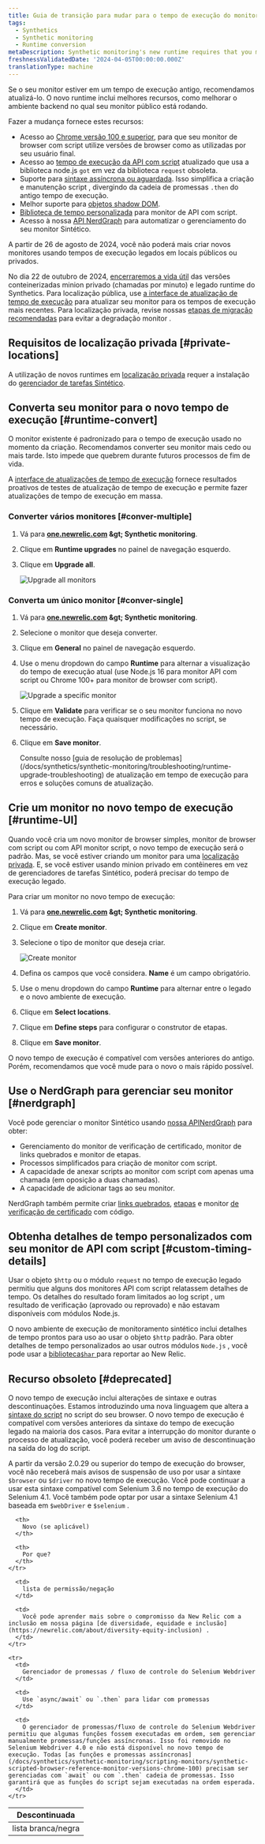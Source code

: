 ```yaml
---
title: Guia de transição para mudar para o tempo de execução do monitor Sintético mais recente
tags:
  - Synthetics
  - Synthetic monitoring
  - Runtime conversion
metaDescription: Synthetic monitoring's new runtime requires that you make some changes to your already existing monitors.
freshnessValidatedDate: '2024-04-05T00:00:00.000Z'
translationType: machine
---
```


Se o seu monitor estiver em um tempo de execução antigo, recomendamos atualizá-lo. O novo runtime inclui melhores recursos, como melhorar o ambiente backend no qual seu monitor público está rodando.

Fazer a mudança fornece estes recursos:

* Acesso ao [Chrome versão 100 e superior](/docs/synthetics/synthetic-monitoring/scripting-monitors/synthetic-scripted-browser-reference-monitor-versions-chrome-100), para que seu monitor de browser com script utilize versões de browser como as utilizadas por seu usuário final.
* Acesso ao [tempo de execução da API com script](/docs/synthetics/synthetic-monitoring/using-monitors/manage-monitor-runtimes/#apidependencies) atualizado que usa a biblioteca node.js `got` em vez da biblioteca `request` obsoleta.
* Suporte para [sintaxe assíncrona ou aguardada](/docs/synthetics/synthetic-monitoring/using-monitors/manage-monitor-runtimes/#browserdependencies). Isso simplifica a criação e manutenção script , divergindo da cadeia de promessas `.then` do antigo tempo de execução.
* Melhor suporte para [objetos shadow DOM](/docs/synthetics/synthetic-monitoring/scripting-monitors/synthetic-scripted-browser-reference-monitor-versions-chrome-100/#shadow).
* [Biblioteca de tempo personalizada](/docs/synthetics/synthetic-monitoring/scripting-monitors/custom-timing-details) para monitor de API com script.
* Acesso à nossa [API NerdGraph](/docs/apis/nerdgraph/examples/nerdgraph-synthetics-tutorial) para automatizar o gerenciamento do seu monitor Sintético.

<Callout variant="important">
  A partir de 26 de agosto de 2024, você não poderá mais criar novos monitores usando tempos de execução legados em locais públicos ou privados.

  No dia 22 de outubro de 2024, [encerraremos a vida útil](/whats-new/2024/04/whats-new-04-09-eol-synthetics-runtime-cpm) das versões conteinerizadas minion privado (chamadas por minuto) e legado runtime do Synthetics. Para localização pública, use [a interface de atualização de tempo de execução](/docs/synthetics/synthetic-monitoring/using-monitors/runtime-upgrade-ui/) para atualizar seu monitor para os tempos de execução mais recentes. Para localização privada, revise nossas [etapas de migração recomendadas](/docs/synthetics/synthetic-monitoring/private-locations/job-manager-transition-guide/#monitorMigration) para evitar a degradação monitor .
</Callout>

## Requisitos de localização privada [#private-locations]

A utilização de novos runtimes em [localização privada](/docs/synthetics/synthetic-monitoring/private-locations/private-locations-overview-monitor-internal-sites-add-new-locations) requer a instalação do [gerenciador de tarefas Sintético](/docs/synthetics/synthetic-monitoring/private-locations/install-job-manager).

## Converta seu monitor para o novo tempo de execução [#runtime-convert]

O monitor existente é padronizado para o tempo de execução usado no momento da criação. Recomendamos converter seu monitor mais cedo ou mais tarde. Isto impede que quebrem durante futuros processos de fim de vida.

A [interface de atualizações de tempo de execução](/docs/synthetics/synthetic-monitoring/using-monitors/runtime-upgrade-ui) fornece resultados proativos de testes de atualização de tempo de execução e permite fazer atualizações de tempo de execução em massa.

### Converter vários monitores [#conver-multiple]

1. Vá para <DNT>**[one.newrelic.com](https://one.newrelic.com/all-capabilities) &amp;gt; Synthetic monitoring**</DNT>.

2. Clique em <DNT>**Runtime upgrades**</DNT> no painel de navegação esquerdo.

3. Clique em <DNT>**Upgrade all**</DNT>.

   <img title="Upgrade all monitors" alt="Upgrade all monitors" src="/images/synthetic_screenshot-full_upgrade-all-monitors.webp" />

### Converta um único monitor [#conver-single]

1. Vá para <DNT>**[one.newrelic.com](https://one.newrelic.com/all-capabilities) &amp;gt; Synthetic monitoring**</DNT>.

2. Selecione o monitor que deseja converter.

3. Clique em <DNT>**General**</DNT> no painel de navegação esquerdo.

4. Use o menu dropdown do campo <DNT>**Runtime**</DNT> para alternar a visualização do tempo de execução atual (use Node.js 16 para monitor API com script ou Chrome 100+ para monitor de browser com script).

   <img title="Upgrade a specific monitor" alt="Upgrade a specific monitor" src="/images/synthetic_screenshot-full_upgrade-one-monitor.webp" />

5. Clique em <DNT>**Validate**</DNT> para verificar se o seu monitor funciona no novo tempo de execução. Faça quaisquer modificações no script, se necessário.

6. Clique em <DNT>**Save monitor**</DNT>.

   <Callout variant="tip">
     Consulte nosso [guia de resolução de problemas](/docs/synthetics/synthetic-monitoring/troubleshooting/runtime-upgrade-troubleshooting) de atualização em tempo de execução para erros e soluções comuns de atualização.
   </Callout>

## Crie um monitor no novo tempo de execução [#runtime-UI]

Quando você cria um novo monitor de browser simples, monitor de browser com script ou com API monitor script, o novo tempo de execução será o padrão. Mas, se você estiver criando um monitor para uma [localização privada](/docs/synthetics/synthetic-monitoring/private-locations/monitor-private-locations). E, se você estiver usando minion privado em contêineres em vez de gerenciadores de tarefas Sintético, poderá precisar do tempo de execução legado.

Para criar um monitor no novo tempo de execução:

1. Vá para <DNT>**[one.newrelic.com](https://one.newrelic.com/all-capabilities) &amp;gt; Synthetic monitoring**</DNT>.

2. Clique em <DNT>**Create monitor**</DNT>.

3. Selecione o tipo de monitor que deseja criar.

   <img title="Create monitor" alt="Create monitor" src="/images/synthetic_screenshot-crop_create-monitor.webp" />

4. Defina os campos que você considera. <DNT>**Name**</DNT> é um campo obrigatório.

5. Use o menu dropdown do campo <DNT>**Runtime**</DNT> para alternar entre o legado e o novo ambiente de execução.

6. Clique em <DNT>**Select locations**</DNT>.

7. Clique em <DNT>**Define steps**</DNT> para configurar o construtor de etapas.

8. Clique em <DNT>**Save monitor**</DNT>.

O novo tempo de execução é compatível com versões anteriores do antigo. Porém, recomendamos que você mude para o novo o mais rápido possível.

## Use o NerdGraph para gerenciar seu monitor [#nerdgraph]

Você pode gerenciar o monitor Sintético usando [nossa APINerdGraph](/docs/apis/nerdgraph/examples/nerdgraph-synthetics-tutorial) para obter:

* Gerenciamento do monitor de verificação de certificado, monitor de links quebrados e monitor de etapas.
* Processos simplificados para criação de monitor com script.
* A capacidade de anexar scripts ao monitor com script com apenas uma chamada (em oposição a duas chamadas).
* A capacidade de adicionar tags ao seu monitor.

NerdGraph também permite criar [links quebrados](/docs/apis/nerdgraph/examples/nerdgraph-synthetics-tutorial/#create-broken-links), [etapas](/docs/apis/nerdgraph/examples/nerdgraph-synthetics-tutorial/#create-step) e monitor [de verificação de certificado](/docs/apis/nerdgraph/examples/nerdgraph-synthetics-tutorial/#create-certificate-check) com código.

## Obtenha detalhes de tempo personalizados com seu monitor de API com script [#custom-timing-details]

Usar o objeto `$http` ou o módulo `request` no tempo de execução legado permitiu que alguns dos monitores API com script relatassem detalhes de tempo. Os detalhes do resultado foram limitados ao log script , um resultado de verificação (aprovado ou reprovado) e não estavam disponíveis com módulos Node.js.

O novo ambiente de execução de monitoramento sintético inclui detalhes de tempo prontos para uso ao usar o objeto `$http` padrão. Para obter detalhes de tempo personalizados ao usar outros módulos `Node.js` , você pode usar a [biblioteca`$har` ](/docs/synthetics/synthetic-monitoring/scripting-monitors/custom-timing-details)para reportar ao New Relic.

## Recurso obsoleto [#deprecated]

O novo tempo de execução inclui alterações de sintaxe e outras descontinuações. Estamos introduzindo uma nova linguagem que altera a [sintaxe do script](/docs/synthetics/synthetic-monitoring/scripting-monitors/synthetic-scripted-browser-reference-monitor-versions-chrome-100) no script do seu browser. O novo tempo de execução é compatível com versões anteriores da sintaxe do tempo de execução legado na maioria dos casos. Para evitar a interrupção do monitor durante o processo de atualização, você poderá receber um aviso de descontinuação na saída do log do script.

A partir da versão 2.0.29 ou superior do tempo de execução do browser, você não receberá mais avisos de suspensão de uso por usar a sintaxe `$browser` ou `$driver` no novo tempo de execução. Você pode continuar a usar esta sintaxe compatível com Selenium 3.6 no tempo de execução do Selenium 4.1. Você também pode optar por usar a sintaxe Selenium 4.1 baseada em `$webDriver` e `$selenium` .

<table>
  <thead>
    <tr>
      <th style={{ width: "100px" }}>
        Descontinuada
      </th>

      <th>
        Novo (se aplicável)
      </th>

      <th>
        Por que?
      </th>
    </tr>
  </thead>

  <tbody>
    <tr>
      <td>
        lista branca/negra
      </td>

      <td>
        lista de permissão/negação
      </td>

      <td>
        Você pode aprender mais sobre o compromisso da New Relic com a inclusão em nossa página [de diversidade, equidade e inclusão](https://newrelic.com/about/diversity-equity-inclusion) .
      </td>
    </tr>

    <tr>
      <td>
        Gerenciador de promessas / fluxo de controle do Selenium Webdriver
      </td>

      <td>
        Use `async/await` ou `.then` para lidar com promessas
      </td>

      <td>
        O gerenciador de promessas/fluxo de controle do Selenium Webdriver permitiu que algumas funções fossem executadas em ordem, sem gerenciar manualmente promessas/funções assíncronas. Isso foi removido no Selenium Webdriver 4.0 e não está disponível no novo tempo de execução. Todas [as funções e promessas assíncronas](/docs/synthetics/synthetic-monitoring/scripting-monitors/synthetic-scripted-browser-reference-monitor-versions-chrome-100) precisam ser gerenciadas com `await` ou com `.then` cadeia de promessas. Isso garantirá que as funções do script sejam executadas na ordem esperada.
      </td>
    </tr>
  </tbody>
</table>